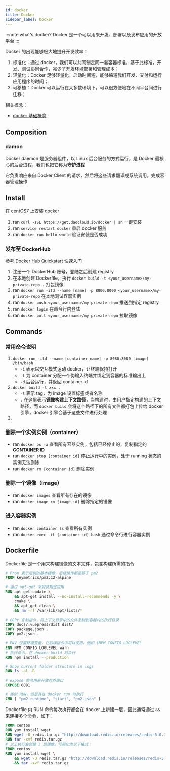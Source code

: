```yaml
---
id: docker
title: Docker
sidebar_label: Docker
---
```


:::note what's docker?
Docker 是一个可以用来开发、部署以及发布应用的开放平台
:::

Docker 的出现能够极大地提升开发效率：

1. 标准化：通过 docker，我们可以共同制定同一套容器标准，基于此标准，开发、测试协同合作，减少了开发环境部署和管理成本；
2. 轻量化：Docker 足够轻量化，启动时间短，能够缩短我们开发、交付和运行应用程序的时间；
3. 可移植：Docker 可以运行在大多数环境下，可以很方便地在不同平台间进行迁移；

相关概念：

- [docker 基础概念](https://docs.docker.com/get-started/overview/)


## Composition

### damon

Docker daemon 是服务器组件，以 Linux 后台服务的方式运行，是 Docker 最核心的后台进程，我们也把它称为<b>守护进程</b>

它负责响应来自 Docker Client 的请求，然后将这些请求翻译成系统调用，完成容器管理操作



## Install

在 centOS7 上安装 docker

1. ran `curl -sSL https://get.daocloud.io/docker | sh` 一键安装
2. ran `service restart docker` 重启 docker 服务
2. ran `docker run hello-world` 验证安装是否成功



### 发布至 DockerHub

参考 [Docker Hub Quickstart](https://docs.docker.com/docker-hub/) 快速入门

1. 注册一个 DockerHub 账号，登陆之后创建 registry
2. 在本地创建 Dockerfile，执行 `docker build -t <your_username>/my-private-repo .` 打包镜像
3. ran `docker run -itd --name [name] -p 8000:8000 <your_username>/my-private-repo` 在本地测试容器实例
4. ran `docker push <your_username>/my-private-repo` 推送到指定 registry
5. ran `docker login` 在命令行内登陆
6. ran `docker pull <your_username>/my-private-repo` 拉取镜像



## Commands

### 常用命令说明

1. `docker run -itd --name [container name] -p 8080:8080 [image] /bin/bash`
   - `-i` 表示以交互模式运动 docker，让终端保持打开
   - `-t` 为 container 分配一个伪输入终端并绑定到容器的标准输出上
   - `-d` 后台运行，并返回 container id
2. `docker build -t xxx .`
   - `-t` 表示 tag，为 image 设置标签或者名称
   - `.` 在这里表示<b>镜像构建上下文路径</b>，当构建时，由用户指定构建的上下文路径，而 `docker build` 会将这个路径下的所有文件都打包上传给 docker 引擎，docker 引擎会基于这些文件进行处理
3. 



### 删除一个实例实例（container）

- ran `docker ps -a` 查看所有容器实例，包括已经停止的，复制指定的 <b>CONTAINER ID</b>
- ran `docker stop [container id]` 停止运行中的实例，处于 running 状态的实例无法删除
- ran `docker rm [container id]` 删除实例

### 删除一个镜像（image）

- ran `docker images` 查看所有存在的镜像
- ran `docker image rm [image id]` 删除指定的镜像


### 进入容器实例

- ran `docker container ls` 查看所有实例
- ran `docker exec -it [container id] bash` 通过命令行进行容器实例



## Dockerfile

Dockerfile 是一个用来构建镜像的文本文件，包含构建所需的指令

```dockerfile
# From 表示定制的基本镜像，后续操作都是基于 pm2
FROM keymetrics/pm2:12-alpine

# 通过 apt-get 来安装指定应用
RUN apt-get update \
    && apt-get install --no-install-recommends -y \
    cmake \
    && apt-get clean \
    && rm -rf /var/lib/apt/lists/*

# COPY 复制指令，将上下文目录中的文件复制到容器内的执行目录
COPY docs/.vuepress/dist dist/
COPY package.json .
COPY pm2.json .

# ENV 设置环境变量，在后续指令中可以使用，例如 $NPM_CONFIG_LOGLEVEL
ENV NPM_CONFIG_LOGLEVEL warn
# 执行命令，在 docker build 时执行
RUN npm install --production

# Show current folder structure in logs
RUN ls -al -R

# expose 命令用来开放对外端口
EXPOSE 8081

# 类似 RUN，但是其在 docker run 时执行
CMD [ "pm2-runtime", "start", "pm2.json" ]
```

Dockerfile 内 RUN 命令每次执行都会在 docker 上新建一层，因此通常通过 `&&` 来连接多个命令，如下：

```dockerfile
FROM centos
RUN yum install wget
RUN wget -O redis.tar.gz "http://download.redis.io/releases/redis-5.0.3.tar.gz"
RUN tar -xvf redis.tar.gz
# 以上执行会创建 3 层镜像。可简化为以下格式：
FROM centos
RUN yum install wget \
    && wget -O redis.tar.gz "http://download.redis.io/releases/redis-5.0.3.tar.gz" \
    && tar -xvf redis.tar.gz
```





